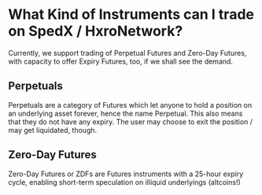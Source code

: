 # What Kind of Instruments can I trade on SpedX / HxroNetwork?

Currently, we support trading of Perpetual Futures and Zero-Day Futures, with capacity to offer Expiry Futures, too, if we shall
see the demand.

## Perpetuals

Perpetuals are a category of Futures which let anyone to hold a position on an underlying asset forever, hence the name Perpetual.
This also means that they do not have any expiry. The user may choose to exit the position / may get liquidated, though.

## Zero-Day Futures

Zero-Day Futures or ZDFs are Futures instruments with a 25-hour expiry cycle, enabling short-term speculation on illiquid underlyings
(altcoins!)
